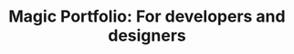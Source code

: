 ---
title: "Magic Portfolio: For developers and designers"
publishedAt: "2024-04-19"
summary: "Build and deploy your creative portfolio quicker. Customize design and manage content in a separate config file."
images:
  - "/images/projects/magic-portfolio/cover-01.jpg"
  - "/images/projects/zero/cover-01.jpg"
team:
  - name: "Lorant One"
    role: "Software Engineer"
    avatar: "/images/avatar.jpg"
    linkedIn: "https://www.linkedin.com/company/once-ui/"
---